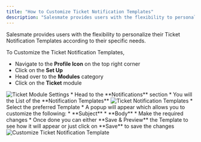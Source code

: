 ```yaml
---
title: "How to Customize Ticket Notification Templates"
description: "Salesmate provides users with the flexibility to personalize their Ticket Notification Templates according to their specific needs...."
---
```


Salesmate provides users with the flexibility to personalize their Ticket Notification Templates according to their specific needs.

To Customize the Ticket Notification Templates,

*   Navigate to the **Profile Icon** on the top right corner
*   Click on the **Set Up**
*   Head over to the **Modules** category
*   Click on the **Ticket** module

<img src="https://support.salesmate.io/hc/article_attachments/32004017583513" alt="Ticket Module Settings" />
*   Head to the **Notifications** section
*   You will the List of the **Notification Templates**

<img src="https://support.salesmate.io/hc/article_attachments/32004017588761" alt="Ticket Notification Templates" />
*   Select the preferred Template
*   A popup will appear which allows you to customize the following:
    *   **Subject**
    *   **Body**
*   Make the required changes
*   Once done you can either **Save & Preview** the Template to see how it will appear or just click on **Save** to save the changes

<img src="https://support.salesmate.io/hc/article_attachments/32004416465433" alt="Customize Ticket Notification Template" />